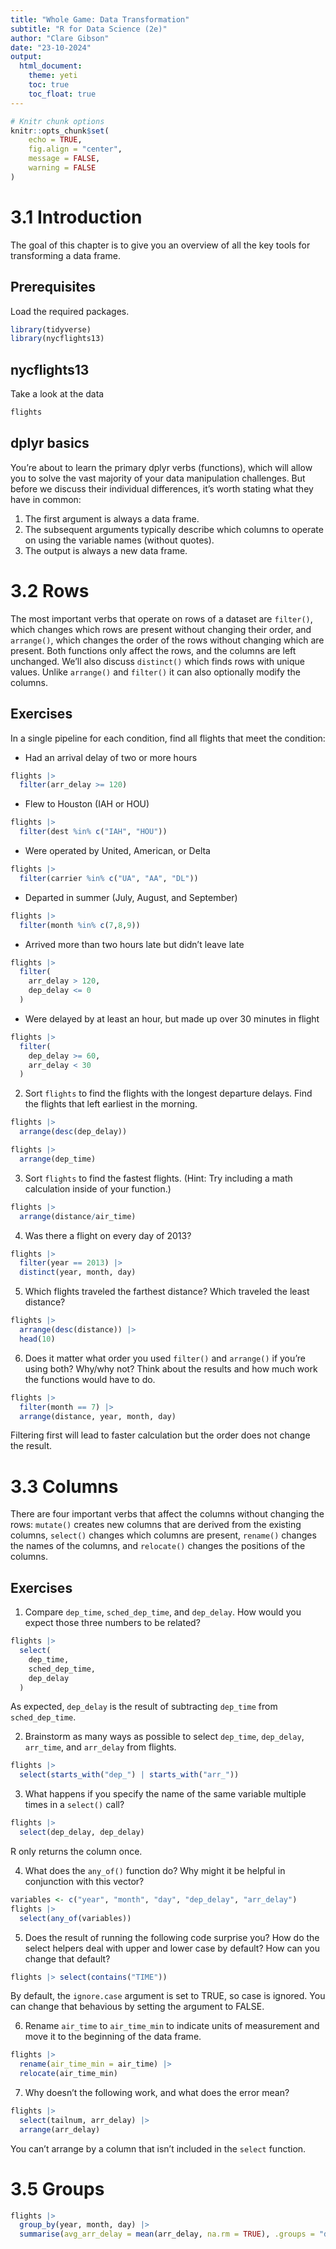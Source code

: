 ```yaml
---
title: "Whole Game: Data Transformation"
subtitle: "R for Data Science (2e)"
author: "Clare Gibson"
date: "23-10-2024"
output:
  html_document:
    theme: yeti
    toc: true
    toc_float: true
---
```


```r
# Knitr chunk options
knitr::opts_chunk$set(
	echo = TRUE,
	fig.align = "center",
	message = FALSE,
	warning = FALSE
)
```

# 3.1 Introduction

The goal of this chapter is to give you an overview of all the key tools for transforming a data frame.

## Prerequisites

Load the required packages.

```r
library(tidyverse)
library(nycflights13)
```

## nycflights13

Take a look at the data

```r
flights
```

## dplyr basics

You’re about to learn the primary dplyr verbs (functions), which will allow you to solve the vast majority of your data manipulation challenges. But before we discuss their individual differences, it’s worth stating what they have in common:

1.  The first argument is always a data frame.
2.  The subsequent arguments typically describe which columns to operate on using the variable names (without quotes).
3.  The output is always a new data frame.

# 3.2 Rows

The most important verbs that operate on rows of a dataset are `filter()`, which changes which rows are present without changing their order, and `arrange()`, which changes the order of the rows without changing which are present. Both functions only affect the rows, and the columns are left unchanged. We’ll also discuss `distinct()` which finds rows with unique values. Unlike `arrange()` and `filter()` it can also optionally modify the columns.

## Exercises
In a single pipeline for each condition, find all flights that meet the condition:

- Had an arrival delay of two or more hours
```r
flights |> 
  filter(arr_delay >= 120)
```

- Flew to Houston (IAH or HOU)
```r
flights |> 
  filter(dest %in% c("IAH", "HOU"))
```

- Were operated by United, American, or Delta
```r
flights |> 
  filter(carrier %in% c("UA", "AA", "DL"))
```

- Departed in summer (July, August, and September)
```r
flights |> 
  filter(month %in% c(7,8,9))
```

- Arrived more than two hours late but didn’t leave late
```r
flights |> 
  filter(
    arr_delay > 120,
    dep_delay <= 0
  )
```

- Were delayed by at least an hour, but made up over 30 minutes in flight
```r
flights |> 
  filter(
    dep_delay >= 60,
    arr_delay < 30
  )
```

2. Sort `flights` to find the flights with the longest departure delays. Find the flights that left earliest in the morning.
```r
flights |> 
  arrange(desc(dep_delay))

flights |> 
  arrange(dep_time)
```

3. Sort `flights` to find the fastest flights. (Hint: Try including a math calculation inside of your function.)
```r
flights |> 
  arrange(distance/air_time)
```

4. Was there a flight on every day of 2013?
```r
flights |> 
  filter(year == 2013) |> 
  distinct(year, month, day)
```

5. Which flights traveled the farthest distance? Which traveled the least distance?
```r
flights |> 
  arrange(desc(distance)) |> 
  head(10)
```

6. Does it matter what order you used `filter()` and `arrange()` if you’re using both? Why/why not? Think about the results and how much work the functions would have to do.
```r
flights |> 
  filter(month == 7) |> 
  arrange(distance, year, month, day)
```

Filtering first will lead to faster calculation but the order does not change the result.

# 3.3 Columns

There are four important verbs that affect the columns without changing the rows: `mutate()` creates new columns that are derived from the existing columns, `select()` changes which columns are present, `rename()` changes the names of the columns, and `relocate()` changes the positions of the columns.

## Exercises

1. Compare `dep_time`, `sched_dep_time`, and `dep_delay`. How would you expect those three numbers to be related?
```r
flights |> 
  select(
    dep_time,
    sched_dep_time,
    dep_delay
  )
```

As expected, `dep_delay` is the result of subtracting `dep_time` from `sched_dep_time`.

2. Brainstorm as many ways as possible to select `dep_time`, `dep_delay`, `arr_time`, and `arr_delay` from flights.
```r
flights |> 
  select(starts_with("dep_") | starts_with("arr_"))
```

3. What happens if you specify the name of the same variable multiple times in a `select()` call?
```r
flights |> 
  select(dep_delay, dep_delay)
```

R only returns the column once.

4. What does the `any_of()` function do? Why might it be helpful in conjunction with this vector?
```r
variables <- c("year", "month", "day", "dep_delay", "arr_delay")
flights |> 
  select(any_of(variables))
```

5. Does the result of running the following code surprise you? How do the select helpers deal with upper and lower case by default? How can you change that default?
```r
flights |> select(contains("TIME"))
```

By default, the `ignore.case` argument is set to TRUE, so case is ignored. You can change that behavious by setting the argument to FALSE.

6. Rename `air_time` to `air_time_min` to indicate units of measurement and move it to the beginning of the data frame.
```r
flights |> 
  rename(air_time_min = air_time) |> 
  relocate(air_time_min)
```

7. Why doesn’t the following work, and what does the error mean?
```r
flights |> 
  select(tailnum, arr_delay) |> 
  arrange(arr_delay)
```

You can't arrange by a column that isn't included in the `select` function.

# 3.5 Groups
```r
flights |> 
  group_by(year, month, day) |> 
  summarise(avg_arr_delay = mean(arr_delay, na.rm = TRUE), .groups = "drop")
```

